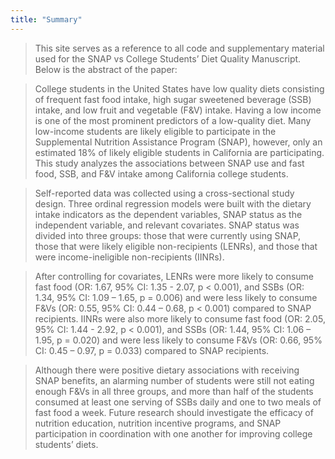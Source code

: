 ```yaml
---
title: "Summary"
---
```


> This site serves as a reference to all code and supplementary material used for the SNAP vs College Students' Diet Quality Manuscript. Below is the abstract of the paper:

> College students in the United States have low quality diets consisting of frequent fast food intake, high sugar sweetened beverage (SSB) intake, and low fruit and vegetable (F&V) intake. Having a low income is one of the most prominent predictors of a low-quality diet. Many low-income students are likely eligible to participate in the Supplemental Nutrition Assistance Program (SNAP), however, only an estimated 18% of likely eligible students in California are participating. This study analyzes the associations between SNAP use and fast food, SSB, and F&V intake among California college students.

> Self-reported data was collected using a cross-sectional study design. Three ordinal regression models were built with the dietary intake indicators as the dependent variables, SNAP status as the independent variable, and relevant covariates. SNAP status was divided into three groups: those that were currently using SNAP, those that were likely eligible non-recipients (LENRs), and those that were income-ineligible non-recipients (IINRs).

> After controlling for covariates, LENRs were more likely to consume fast food (OR: 1.67, 95% CI: 1.35 - 2.07, p < 0.001), and SSBs (OR: 1.34, 95% CI: 1.09 – 1.65, p = 0.006) and were less likely to consume F&Vs (OR: 0.55, 95% CI: 0.44 – 0.68, p < 0.001) compared to SNAP recipients. IINRs were also more likely to consume fast food (OR: 2.05, 95% CI: 1.44 - 2.92, p < 0.001), and SSBs (OR: 1.44, 95% CI: 1.06 – 1.95, p = 0.020) and were less likely to consume F&Vs (OR: 0.66, 95% CI: 0.45 – 0.97, p = 0.033) compared to SNAP recipients. 

> Although there were positive dietary associations with receiving SNAP benefits, an alarming number of students were still not eating enough F&Vs in all three groups, and more than half of the students consumed at least one serving of SSBs daily and one to two meals of fast food a week. Future research should investigate the efficacy of nutrition education, nutrition incentive programs, and SNAP participation in coordination with one another for improving college students' diets.
